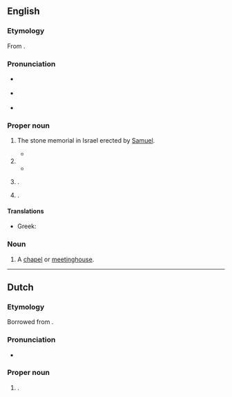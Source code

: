 ==English==
{{wikipedia}}

===Etymology===
From {{der|en|he|אֶבֶן הָעֵזֶר||stone of help|tr=éven ha`ézer}}.

===Pronunciation===
* {{a|GA}} {{IPA|en|/ɛbəˈnizɚ/}}
* {{a|RP}} {{IPA|en|/ɛbəˈniːzə/}}
{{rfap|en}}
* {{rhymes|en|iːzə(ɹ)|s=4}}

===Proper noun===
{{en-proper noun}}

# {{lb|en|biblical}} The stone memorial in Israel erected by [[Samuel]].
#* {{RQ:King James Version|1 Samuel|7|12|passage=Then Samuel took a stone, and set it between Mizpeh and Shen, and called the name of it '''Ebenezer''', saying, Hitherto hath the LORD helped us.}}
# {{non-gloss definition|{{given name|en|male|from=Hebrew}} taken up by [[Puritans]] in the 17th century.}}
#* {{RQ:Dickens Christmas Carol|passage="I have none to give," the Ghost replied. "It comes from other regions, '''Ebenezer''' Scrooge, and is conveyed by other ministers, to other kinds of men."|stave=1}}
# {{place|en|ghost town|s/Georgia|c/USA}}.
# {{place|en|village|p/Saskatchewan|c/Canada}}.

====Translations====
{{trans-top|male given name}}
* Greek: {{t|el|Εμπενίζερ}}
{{trans-mid}}
{{trans-bottom}}

===Noun===
{{en-noun}}

# A [[chapel]] or [[meetinghouse]].

----

==Dutch==

===Etymology===
Borrowed from {{bor|nl|en|Ebenezer}}. {{rfe|nl}}

===Pronunciation===
* {{hyphenation|nl|Ebe|ne|zer}}

===Proper noun===
{{nl-proper noun|n}}

# {{place|nl|neighbourhood|c/Sint Maarten}}.